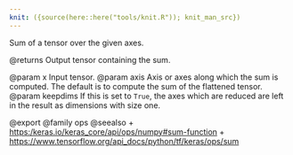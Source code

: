 ```yaml
---
knit: ({source(here::here("tools/knit.R")); knit_man_src})
---
```

Sum of a tensor over the given axes.

@returns
    Output tensor containing the sum.

@param x Input tensor.
@param axis Axis or axes along which the sum is computed. The default is to
    compute the sum of the flattened tensor.
@param keepdims If this is set to `True`, the axes which are reduced are left
    in the result as dimensions with size one.

@export
@family ops
@seealso
+ <https:/keras.io/keras_core/api/ops/numpy#sum-function>
+ <https://www.tensorflow.org/api_docs/python/tf/keras/ops/sum>
